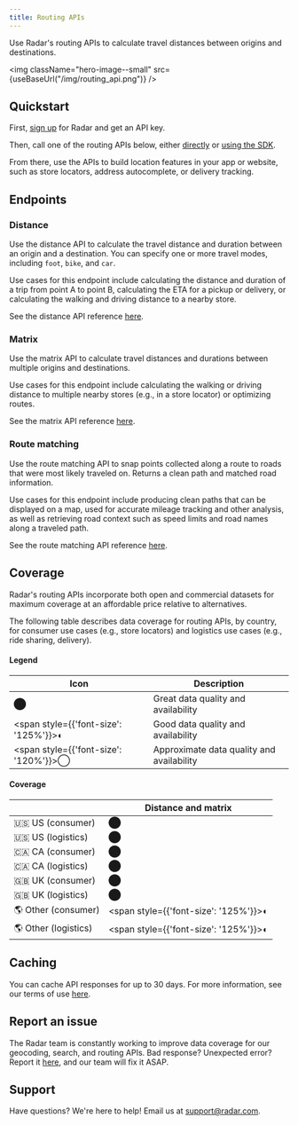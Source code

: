 ```yaml
---
title: Routing APIs
---
```



Use Radar's routing APIs to calculate travel distances between origins and destinations.

<img className="hero-image--small" src={useBaseUrl("/img/routing_api.png")} />

## Quickstart

First, [sign up](https://radar.com/signup) for Radar and get an API key.

Then, call one of the routing APIs below, either [directly](/documentation/api) or [using the SDK](/documentation/sdk).

From there, use the APIs to build location features in your app or website, such as store locators, address autocomplete, or delivery tracking.

## Endpoints

### Distance

Use the distance API to calculate the travel distance and duration between an origin and a destination. You can specify one or more travel modes, including `foot`, `bike`, and `car`.

Use cases for this endpoint include calculating the distance and duration of a trip from point A to point B, calculating the ETA for a pickup or delivery, or calculating the walking and driving distance to a nearby store.

See the distance API reference [here](/documentation/api#distance).

### Matrix

Use the matrix API to calculate travel distances and durations between multiple origins and destinations.

Use cases for this endpoint include calculating the walking or driving distance to multiple nearby stores (e.g., in a store locator) or optimizing routes.

See the matrix API reference [here](/documentation/api#matrix).

### Route matching

Use the route matching API to snap points collected along a route to roads that were most likely traveled on. Returns a clean path and matched road information.

Use cases for this endpoint include producing clean paths that can be displayed on a map, used for accurate mileage tracking and other analysis, as well as retrieving road context such as speed limits and road names along a traveled path.

See the route matching API reference [here](/documentation/api#route-match).

## Coverage

Radar's routing APIs incorporate both open and commercial datasets for maximum coverage at an affordable price relative to alternatives.

The following table describes data coverage for routing APIs, by country, for consumer use cases (e.g., store locators) and logistics use cases (e.g., ride sharing, delivery).

#### Legend

 Icon | Description
--- | ---
⬤ | Great data quality and availability
<span style={{'font-size': '125%'}}>◐</span> | Good data quality and availability
<span style={{'font-size': '120%'}}>◯</span> | Approximate data quality and availability

#### Coverage

&nbsp; |  Distance and matrix
--- | ---
🇺🇸 US (consumer) | ⬤
🇺🇸 US (logistics) | ⬤
🇨🇦 CA (consumer) | ⬤
🇨🇦 CA (logistics) | ⬤
🇬🇧 UK (consumer) | ⬤
🇬🇧 UK (logistics) | ⬤
🌎 Other (consumer) | <span style={{'font-size': '125%'}}>◐</span>
🌎 Other (logistics) | <span style={{'font-size': '125%'}}>◐</span>

## Caching

You can cache API responses for up to 30 days. For more information, see our terms of use [here](https://radar.com/terms).

## Report an issue

The Radar team is constantly working to improve data coverage for our geocoding, search, and routing APIs. Bad response? Unexpected error? Report it [here](https://forms.gle/9ZfHi95wd8xgEERb6), and our team will fix it ASAP.

## Support

Have questions? We're here to help! Email us at [support@radar.com](mailto:support@radar.com).
